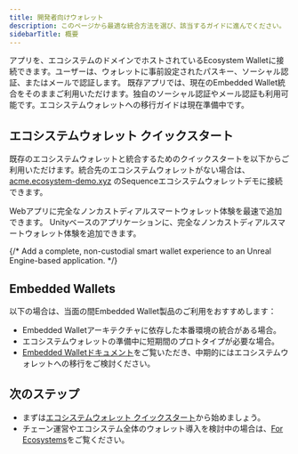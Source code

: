 ```yaml
---
title: 開発者向けウォレット
description: このページから最適な統合方法を選び、該当するガイドに進んでください。
sidebarTitle: 概要
---
```


<CardGroup>
  <Card title="エコシステムウォレット" href="/solutions/wallets/developers/ecosystem-wallet/quickstart">
    アプリを、エコシステムのドメインでホストされているEcosystem Walletに接続できます。ユーザーは、ウォレットに事前設定されたパスキー、ソーシャル認証、またはメールで認証します。
  </Card>

  <Card title="埋め込み型ウォレット" href="/solutions/wallets/developers/embedded-wallet/overview">
    既存アプリでは、現在のEmbedded Wallet統合をそのままご利用いただけます。独自のソーシャル認証やメール認証も利用可能です。エコシステムウォレットへの移行ガイドは現在準備中です。
  </Card>
</CardGroup>

## エコシステムウォレット クイックスタート
既存のエコシステムウォレットと統合するためのクイックスタートを以下からご利用いただけます。統合先のエコシステムウォレットがない場合は、[acme.ecosystem-demo.xyz](https://acme.ecosystem-demo.xyz) のSequenceエコシステムウォレットデモに接続できます。

<CardGroup>
  <Card title="Web SDK" icon="code" href="/solutions/wallets/developers/ecosystem-wallet/quickstart">
    Webアプリに完全なノンカストディアルスマートウォレット体験を最速で追加できます。
  </Card>

  <Card title="Unity SDK" icon="unity" href="/solutions/wallets/developers/ecosystem-wallet/unity-quickstart">
    Unityベースのアプリケーションに、完全なノンカストディアルスマートウォレット体験を追加できます。
  </Card>

  {/* <Card title="Unreal SDK" href="/solutions/wallets/developers/ecosystem-wallet/unreal-quickstart">
        Add a complete, non-custodial smart wallet experience to an Unreal Engine-based application.
      </Card> */}
</CardGroup>

## Embedded Wallets
以下の場合は、当面の間Embedded Wallet製品のご利用をおすすめします：
- Embedded Walletアーキテクチャに依存した本番環境の統合がある場合。
- エコシステムウォレットの準備中に短期間のプロトタイプが必要な場合。
- [Embedded Walletドキュメント](/solutions/wallets/developers/embedded-wallet/overview)をご覧いただき、中期的にはエコシステムウォレットへの移行をご検討ください。

## 次のステップ

- まずは[エコシステムウォレット クイックスタート](/solutions/wallets/developers/ecosystem-wallet/quickstart)から始めましょう。
- チェーン運営やエコシステム全体のウォレット導入を検討中の場合は、[For Ecosystems](/solutions/wallets/ecosystems/overview)をご覧ください。